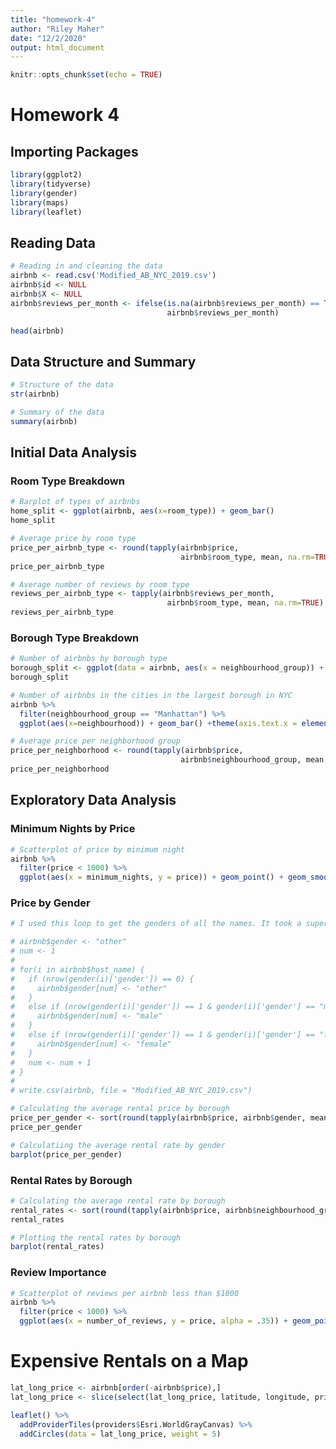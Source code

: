 ```yaml
---
title: "homework-4"
author: "Riley Maher"
date: "12/2/2020"
output: html_document
---
```


```r
knitr::opts_chunk$set(echo = TRUE)
```

# Homework 4

## Importing Packages

```r
library(ggplot2)
library(tidyverse)
library(gender)
library(maps)
library(leaflet)
```

## Reading Data

```r
# Reading in and cleaning the data
airbnb <- read.csv('Modified_AB_NYC_2019.csv')
airbnb$id <- NULL
airbnb$X <- NULL
airbnb$reviews_per_month <- ifelse(is.na(airbnb$reviews_per_month) == TRUE, 0,
                                   airbnb$reviews_per_month)

head(airbnb)
```

## Data Structure and Summary

```r
# Structure of the data
str(airbnb)
```

```r
# Summary of the data
summary(airbnb)
```

## Initial Data Analysis

### Room Type Breakdown

```r
# Barplot of types of airbnbs
home_split <- ggplot(airbnb, aes(x=room_type)) + geom_bar()
home_split
```

```r
# Average price by room type
price_per_airbnb_type <- round(tapply(airbnb$price,
                                      airbnb$room_type, mean, na.rm=TRUE), 2)
price_per_airbnb_type
```

```r
# Average number of reviews by room type
reviews_per_airbnb_type <- tapply(airbnb$reviews_per_month,
                                   airbnb$room_type, mean, na.rm=TRUE)
reviews_per_airbnb_type
```

### Borough Type Breakdown

```r
# Number of airbnbs by borough type
borough_split <- ggplot(data = airbnb, aes(x = neighbourhood_group)) + geom_bar()
borough_split
```

```r
# Number of airbnbs in the cities in the largest borough in NYC
airbnb %>%
  filter(neighbourhood_group == "Manhattan") %>%
  ggplot(aes(x=neighbourhood)) + geom_bar() +theme(axis.text.x = element_text(angle = 90))

```

```r
# Average price per neighborhood group
price_per_neighborhood <- round(tapply(airbnb$price,
                                      airbnb$neighbourhood_group, mean, na.rm=TRUE), 2)
price_per_neighborhood
```

## Exploratory Data Analysis

### Minimum Nights by Price

```r
# Scatterplot of price by minimum night
airbnb %>%
  filter(price < 1000) %>%
  ggplot(aes(x = minimum_nights, y = price)) + geom_point() + geom_smooth()

```

### Price by Gender

```r
# I used this loop to get the genders of all the names. It took a super long time so I created a new CSV with it. I left it here commented out to show you.

# airbnb$gender <- "other"
# num <- 1
# 
# for(i in airbnb$host_name) {
#   if (nrow(gender(i)['gender']) == 0) {
#     airbnb$gender[num] <- "other"
#   }
#   else if (nrow(gender(i)['gender']) == 1 & gender(i)['gender'] == "male"){
#     airbnb$gender[num] <- "male"
#   }
#   else if (nrow(gender(i)['gender']) == 1 & gender(i)['gender'] == "female"){
#     airbnb$gender[num] <- "female"
#   }
#   num <- num + 1
# }
# 
# write.csv(airbnb, file = "Modified_AB_NYC_2019.csv")

# Calculating the average rental price by borough
price_per_gender <- sort(round(tapply(airbnb$price, airbnb$gender, mean, na.rm=TRUE), 2))
price_per_gender

# Calculatiing the average rental rate by gender
barplot(price_per_gender)
```

### Rental Rates by Borough

```r
# Calculating the average rental rate by borough
rental_rates <- sort(round(tapply(airbnb$price, airbnb$neighbourhood_group, mean, na.rm=TRUE), 2))
rental_rates

# Plotting the rental rates by borough
barplot(rental_rates)
```

### Review Importance

```r
# Scatterplot of reviews per airbnb less than $1000
airbnb %>%
  filter(price < 1000) %>%
  ggplot(aes(x = number_of_reviews, y = price, alpha = .35)) + geom_point() + geom_smooth()

```

# Expensive Rentals on a Map

```r
lat_long_price <- airbnb[order(-airbnb$price),]
lat_long_price <- slice(select(lat_long_price, latitude, longitude, price), 1:100)

leaflet() %>% 
  addProviderTiles(providers$Esri.WorldGrayCanvas) %>% 
  addCircles(data = lat_long_price, weight = 5)
```


```r

```

